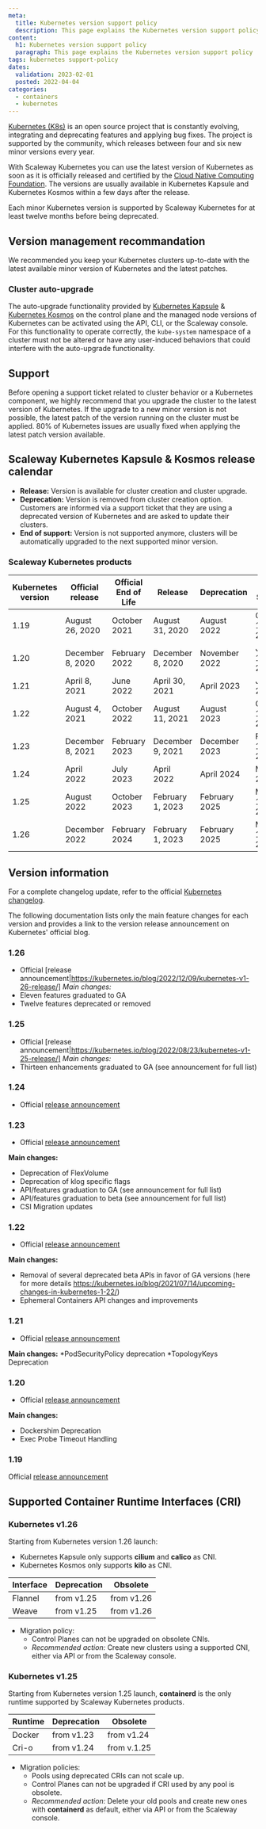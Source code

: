 ```yaml
---
meta:
  title: Kubernetes version support policy
  description: This page explains the Kubernetes version support policy
content:
  h1: Kubernetes version support policy
  paragraph: This page explains the Kubernetes version support policy
tags: kubernetes support-policy 
dates:
  validation: 2023-02-01
  posted: 2022-04-04
categories: 
  - containers
  - kubernetes
---
```


[Kubernetes (K8s)](https://kubernetes.io) is an open source project that is constantly evolving, integrating and deprecating features and applying bug fixes. The project is supported by the community, which releases between four and six new minor versions every year.

With Scaleway Kubernetes you can use the latest version of Kubernetes as soon as it is officially released and certified by the [Cloud Native Computing Foundation](https://www.cncf.io/). The versions are usually available in Kubernetes Kapsule and Kubernetes Kosmos within a few days after the release.

<Message type="important">
  Each minor Kubernetes version is supported by Scaleway Kubernetes for at least twelve months before being deprecated.
</Message>

## Version management recommandation
We recommended you keep your Kubernetes clusters up-to-date with the latest available minor version of Kubernetes and the latest patches.

### Cluster auto-upgrade
The auto-upgrade functionality provided by [Kubernetes Kapsule](https://www.scaleway.com/en/kubernetes-kapsule/) & [Kubernetes Kosmos](https://www.scaleway.com/en/kubernetes-kosmos/) on the control plane and the managed node versions of Kubernetes can be activated using the API, CLI, or the Scaleway console. For this functionality to operate correctly, the `kube-system` namespace of a cluster must not be altered or have any user-induced behaviors that could interfere with the auto-upgrade functionality.

## Support
Before opening a support ticket related to cluster behavior or a Kubernetes component, we highly recommend that you upgrade the cluster to the latest version of Kubernetes. If the upgrade to a new minor version is not possible, the latest patch of the version running on the cluster must be applied.
80% of Kubernetes issues are usually fixed when applying the latest patch version available.

## Scaleway Kubernetes Kapsule & Kosmos release calendar

* **Release:** Version is available for cluster creation and cluster upgrade.
* **Deprecation:** Version is removed from cluster creation option. Customers are informed via a support ticket that they are using a deprecated version of Kubernetes and are asked to update their clusters.
* **End of support:** Version is not supported anymore, clusters will be automatically upgraded to the next supported minor version.

### Scaleway Kubernetes products 

| Kubernetes version | Official release | Official End of Life | Release                      | Deprecation      | End of Support    |
|--------------------|------------------|----------------------|------------------------------|------------------|-------------------|
| 1.19               | August 26, 2020  | October 2021         | August 31, 2020              | August 2022      | October 15, 2022  |
| 1.20               | December 8, 2020 | February 2022        | December 8, 2020             | November 2022    | January 15, 2023  |
| 1.21               | April 8, 2021    | June 2022            | April 30, 2021               | April 2023       | June 15, 2023     |
| 1.22               | August 4, 2021   | October 2022         | August 11, 2021              | August 2023      | October 15, 2023  |
| 1.23               | December 8, 2021 | February 2023        | December 9, 2021             | December 2023    | February 15, 2024 |
| 1.24               | April 2022       | July 2023            | April 2022                   | April 2024       | May 15, 2024      |
| 1.25               | August 2022      | October 2023         | February 1, 2023             | February 2025    | March 15, 2025    |
| 1.26               | December 2022    | February 2024        | February 1, 2023             | February 2025    | March 15, 2025    |

## Version information
For a complete changelog update, refer to the official [Kubernetes changelog](https://kubernetes.io/releases/).

The following documentation lists only the main feature changes for each version and provides a link to the version release announcement on Kubernetes' official blog.

### 1.26
* Official [release announcement|https://kubernetes.io/blog/2022/12/09/kubernetes-v1-26-release/]
*Main changes:*
* Eleven features graduated to GA
* Twelve features deprecated or removed

### 1.25
 * Official [release announcement|https://kubernetes.io/blog/2022/08/23/kubernetes-v1-25-release/]
 *Main changes:*
 * Thirteen enhancements graduated to GA (see announcement for full list)

### 1.24
* Official [release announcement](https://kubernetes.io/blog/2022/05/03/kubernetes-1-24-release-announcement/)

### 1.23
* Official [release announcement](https://kubernetes.io/blog/2021/12/07/kubernetes-1-23-release-announcement/)

**Main changes:**
* Deprecation of FlexVolume
* Deprecation of klog specific flags
* API/features graduation to GA (see announcement for full list)
* API/features graduation to beta (see announcement for full list)
* CSI Migration updates

### 1.22
* Official [release announcement](https://kubernetes.io/blog/2021/08/04/kubernetes-1-22-release-announcement/)

**Main changes:**
* Removal of several deprecated beta APIs in favor of GA versions (here for more details https://kubernetes.io/blog/2021/07/14/upcoming-changes-in-kubernetes-1-22/)
* Ephemeral Containers API changes and improvements

### 1.21
* Official [release announcement](https://kubernetes.io/blog/2021/04/08/kubernetes-1-21-release-announcement/)

**Main changes:**
*PodSecurityPolicy deprecation
*TopologyKeys Deprecation

### 1.20
* Official [release announcement](https://kubernetes.io/blog/2020/12/08/kubernetes-1-20-release-announcement/)

**Main changes:**
* Dockershim Deprecation
* Exec Probe Timeout Handling

### 1.19
Official [release announcement](https://kubernetes.io/blog/2020/08/26/kubernetes-release-1.19-accentuate-the-paw-sitive/)

## Supported Container Runtime Interfaces (CRI)

### Kubernetes v1.26
Starting from Kubernetes version 1.26 launch:
* Kubernetes Kapsule only supports **cilium** and **calico** as CNI.
* Kubernetes Kosmos only supports **kilo** as CNI.

| Interface | Deprecation |  Obsolete  |
|-----------|-------------|------------|
| Flannel   | from v1.25  | from v1.26 |
| Weave     | from v1.25  | from v1.26 |

* Migration policy:
  * Control Planes can not be upgraded on obsolete CNIs.
  * *Recommended action:* Create new clusters using a supported CNI, either via API or from the Scaleway console.

### Kubernetes v1.25
Starting from Kubernetes version 1.25 launch, **containerd** is the only runtime supported by Scaleway Kubernetes products.

| Runtime | Deprecation | Obsolete    |
|---------|-------------|-------------|
| Docker  | from v1.23  | from v1.24  |
| Cri-o   | from v1.24  | from v.1.25 |

* Migration policies:
  * Pools using deprecated CRIs can not scale up.
  * Control Planes can not be upgraded if CRI used by any pool is obsolete.
  * *Recommended action:* Delete your old pools and create new ones with **containerd** as default, either via API or from the Scaleway console.

